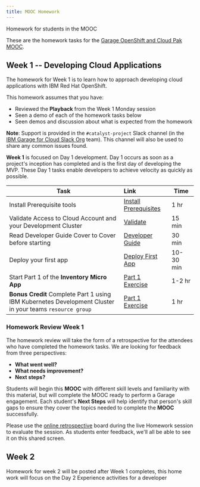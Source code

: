 ```yaml
---
title: MOOC Homework
---
```


<PageDescription>

Homework for students in the MOOC

</PageDescription>

These are the homework tasks for the [Garage OpenShift and Cloud Pak MOOC](https://www.onlinedigitallearning.com/course/view.php?id=5631).

## Week 1 -- Developing Cloud Applications

The homework for Week 1 is to learn how to approach developing cloud applications with IBM Red Hat OpenShift.

This homework assumes that you have:
 - Reviewed the **Playback** from the Week 1 Monday session
 - Seen a demo of each of the homework tasks below
 - Seen demos and discussion about what is expected from the homework

<InlineNotification>

**Note**: Support is provided in the `#catalyst-project` Slack channel (in the [IBM Garage for Cloud Slack Org](http://ibm-garage.slack.com) team).
This channel will also be used to share any common issues found.

</InlineNotification>

**Week 1** is focused on Day 1 development. Day 1 occurs as soon as a project's inception has completed and is the first day of developing the MVP. These Day 1 tasks enable developers to achieve velocity as quickly as possible. 

| Task                | Link        | Time |
| -----------------   |:----------- |------|
| Install Prerequisite tools | [Install Prerequisites](/getting-started/prereqs) | 1 hr |
| Validate Access to Cloud Account and your Development Cluster | [Validate](/homework/teams) | 15 min |
| Read Developer Guide Cover to Cover before starting | [Developer Guide](/overview) | 30 min |
| Deploy your first app | [Deploy First App](/getting-started/deploy-app) | 10-30 min |
| Start Part 1 of the **Inventory Micro App** | [Part 1 Exercise](/practical/inventory-part1) | 1-2 hr |
| **Bonus Credit** Complete Part 1 using IBM Kubernetes Development Cluster in your teams `resource group` | [Part 1 Exercise](/practical/inventory-part1) | 1 hr |

### Homework Review Week 1

The homework review will take the form of a retrospective for the attendees who have completed the homework tasks. We are looking for feedback from three perspectives:

- **What went well?**
- **What needs improvement?**
- **Next steps?**

Students will begin this **MOOC** with different skill levels and familiarity with this material, but will complete the MOOC ready to perform a Garage engagement. Each student's **Next Steps** will help identify that person's skill gaps to ensure they cover the topics needed to complete the **MOOC** successfully.

Please use the [online retrospective](https://reetro-io.herokuapp.com/board/5dc4fca0074a5400170d9c93/5dc4fca0074a5400170d9c95) board during the live Homework session to evaluate the session. As students enter feedback, we'll all be able to see it on this shared screen.

## Week 2

Homework for week 2 will be posted after Week 1 completes, this home work will focus on the Day 2 Experience activities for a developer
